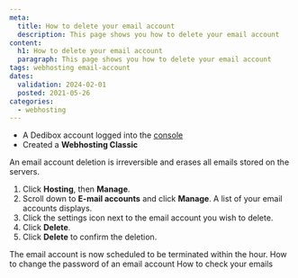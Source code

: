 ```yaml
---
meta:
  title: How to delete your email account
  description: This page shows you how to delete your email account 
content:
  h1: How to delete your email account
  paragraph: This page shows you how to delete your email account 
tags: webhosting email-account 
dates:
  validation: 2024-02-01
  posted: 2021-05-26
categories:
  - webhosting
---
```


<Macro id="webhosting-online" />

<Macro id="requirements" />

- A Dedibox account logged into the [console](https://console.online.net)
- Created a **Webhosting Classic**

<Message type="important">
  An email account deletion is irreversible and erases all emails stored on the servers.
</Message>

1. Click **Hosting**, then **Manage**.
2. Scroll down to **E-mail accounts** and click **Manage**. A list of your email accounts displays.
3. Click the settings icon next to the email account you wish to delete.
4. Click **Delete**.
5. Click **Delete** to confirm the deletion.

<Message type="note">
  The email account is now scheduled to be terminated within the hour.
</Message>
    

<Navigation title="See also">
  <PreviousButton to="/dedibox-console/classic-hosting/how-to/change-email-account-password/">How to change the password of an email account</PreviousButton>
  <NextButton to="/dedibox-console/classic-hosting/how-to/check-emails/">How to check your emails</NextButton>
</Navigation> 